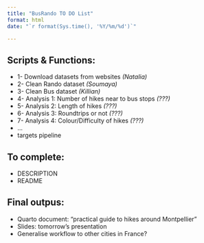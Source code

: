 ```yaml
---
title: "BusRando TO DO List"
format: html
date: "`r format(Sys.time(), '%Y/%m/%d')`"

---
```


## Scripts & Functions:

  - 1- Download datasets from websites                              _(Natalia)_
  - 2- Clean Rando dataset                                          _(Soumaya)_
  - 3- Clean Bus dataset                                            _(Killian)_
  - 4- Analysis 1: Number of hikes near to bus stops                _(???)_
  - 5- Analysis 2: Length of hikes                                  _(???)_
  - 6- Analysis 3: Roundtrips or not                                _(???)_
  - 7- Analysis 4: Colour/Difficulty of hikes                       _(???)_
  - ...
  - targets pipeline



## To complete:
  - DESCRIPTION
  - README



## Final outpus:
  - Quarto document: "practical guide to hikes around Montpellier"
  - Slides: tomorrow's presentation
  - Generalise workflow to other cities in France?
